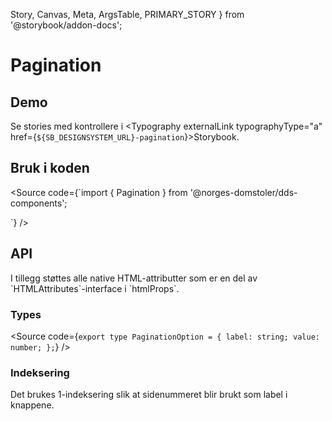   Story,
  Canvas,
  Meta,
  ArgsTable,
  PRIMARY_STORY
} from '@storybook/addon-docs';

<Meta title="Design system/Pagination/API" component={Pagination} />

# Pagination

<ComponentLinkRow
  docsHref="https://design.domstol.no/987b33f71/p/762c1b-pagination/b/37b125"
  figmaHref="https://www.figma.com/file/ewqSDmkgqDQ5PyOsRp4V5b/?node-id=2576%3A78023"
  githubHref="https://github.com/domstolene/designsystem/tree/master/components/src/components/Pagination"
/>

## Demo

<Canvas>
  <Story id="design-system-pagination--default" />
</Canvas>

Se stories med kontrollere i <Typography externalLink typographyType="a" href={`${SB_DESIGNSYSTEM_URL}-pagination`}>Storybook</Typography>.

## Bruk i koden

<Source code={`import { Pagination } from '@norges-domstoler/dds-components';

<Pagination itemsAmount={100} withCounter />
`} />

## API

<ArgsTable story={PRIMARY_STORY} />
I tillegg støttes alle native HTML-attributter som er en del av `HTMLAttributes<HTMLElement>`-interface i `htmlProps`.

### Types

<Source
  code={`
export type PaginationOption = {
  label: string;
  value: number;
};
`}
/>

### Indeksering

Det brukes 1-indeksering slik at sidenummeret blir brukt som label i knappene.

